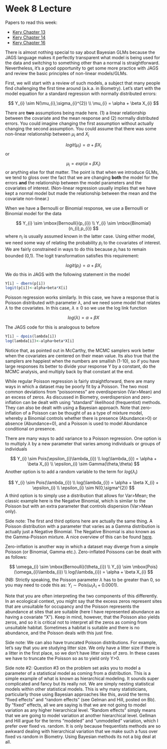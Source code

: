 Week 8 Lecture
========================================================

Papers to read this week:

* [Kery Chapter 13](https://github.com/hlynch/Bayesian2020/tree/master/_data/KeryChapter13.pdf)
* [Kery Chapter 14](https://github.com/hlynch/Bayesian2020/tree/master/_data/KeryChapter14.pdf)
* [Kery Chapter 16](https://github.com/hlynch/Bayesian2020/tree/master/_data/KeryChapter16.pdf)

There is almost nothing special to say about Bayesian GLMs because the JAGS language makes it perfectly transparent what model is being used for the data and switching to something other than a normal is straightforward. Nevertheless, it’s a good opportunity to get some more practice with JAGS and review the basic principles of non-linear models/GLMs.

First, we will start with a review of such models, a subject that many people find challenging the first time around (a.k.a. in Biometry). Let’s start with the model equation for a standard regression with normally distributed errors:

$$
Y_{i} \sim N(\mu_{i},\sigma_{i}^{2}) \\
\mu_{i} = \alpha + \beta X_{i}
$$

There are **two** assumptions being made here. (1) a linear relationship between the covariate and the mean response and (2) normally distributed errors. You could imagine changing the first assumption without actually changing the second assumption. You could assume that there was some non-linear relationship between $\mu_{i}$ and $X_{i}$

$$
logit(\mu_{i}) = \alpha + \beta X_{i}
$$
or

$$
\mu_{i} = exp(\alpha + \beta X_{i})
$$
or anything else for that matter. The point is that when we introduce GLMs, we tend to gloss over the fact that we are changing **both** the model for the errors **and** the relationship between the model parameters and the covariates of interest. (Non-linear regression usually implies that we have kept a normal model but made the relationship between the mean and the covariate non-linear.)

When we have a Bernoulli or Binomial response, we use a Bernoulli or Binomial model for the data

$$
Y_{i} \sim \mbox{Bernoulli}(p_{i}) \\
Y_{i} \sim \mbox{Binomial}(n_{i},p_{i})
$$
where $n_{i}$ is usually assumed known in the latter case. Using either model, we need some way of relating the probability $p_{i}$ to the covariates of interest. We are fairly constrained in ways to do this because $p_{i}$ has to remain bounded (0,1). The logit transformation satisfies this requirement:

$$
logit(p_{i}) = \alpha + \beta X_{i}
$$
We do this in JAGS with the following statement in the model

```r
Y[i] ~ dbern(p[i])
logit(p[i])<-alpha+beta*X[i]
```

Poisson regression works similarly. In this case, we have a response that is Poisson distributed with parameter $\lambda$, and we need some model that relates $\lambda$ to the covariates. In this case, $\lambda \ge 0$ so we use the log link function

$$
log(\lambda) = \alpha + \beta X
$$

The JAGS code for this is analogous to before

```r
Y[i] ~ dpois(lambda[i])
log(lambda[i])<-alpha+beta*X[i]
```

Notice that, as pointed out in McCarthy, the MCMC samplers work better when the covariates are centered on their mean value. Its also true that the samplers are happiest when the numbers are smallish (1-10), so if you have large responses its better to divide your response Y by a constant, do the MCMC analysis, and multiply back by that constant at the end.

While regular Poisson regression is fairly straightforward, there are many ways in which a dataset may be poorly fit by a Poisson. The two most common deviations from “poissonness” are overdispersion (Var>Mean) and an excess of zeros.  As discussed in Biometry, overdispersion and zero-inflation can be dealt with using “standard” likelihood (frequentist) methods. They can also be dealt with using a Bayesian approach. Note that zero-inflation of a Poisson can be thought of as a type of mixture model, whereby a Binomial controls whether there is presence (Abundance>0) or absence (Abundance=0), and a Poisson is used to model Abundance conditional on presence. 

There are many ways to add variance to a Poisson regression. One option is to multiply $\lambda$ by a new parameter that varies among individuals or groups of individuals

$$
Y_{i} \sim Pois(\epsilon_{i}\lambda_{i}) \\
log(\lambda_{i}) = \alpha + \beta X_{i} \\
\epsilon_{i} \sim Gamma(\theta,\theta)
$$
Another option is to add a random variable to the term for $log(\lambda_{i})$

$$
Y_{i} \sim Pois(\lambda_{i}) \\
log(\lambda_{i}) = \alpha + \beta X_{i} + \epsilon_{i} \\
\epsilon_{i} \sim N(0,\sigma^{2})
$$
A third option is to simply use a distribution that allows for Var>Mean; the classic example here is the Negative Binomial, which is similar to the Poisson but with an extra parameter that controls dispersion (Var>Mean only). 

Side note: The first and third options here are actually the same thing. A Poisson distribution with a parameter that varies as a Gamma distribution is actually just a Negative Binomial. The Negative Binomial is also known as the Gamma-Poisson mixture. A nice overview of this can be found [here](https://probabilityandstats.wordpress.com/tag/poisson-gamma-mixture/).

Zero-inflation is another way in which a dataset may diverge from a simple Poisson (or Binomial, Gamma etc.). Zero-inflated Poissons can be dealt with as follows:

$$
\omega_{i} \sim \mbox{Bernoulli}(\theta_{i}) \\
Y_{i} \sim \mbox{Pois}(\omega_{i}\lambda_{i}) \\
log(\lambda_{i}) = \alpha + \beta X_{i}
$$
(NB: Strictly speaking, the Poisson parameter $\lambda$ has to be greater than 0, so you may need to code this as: $Y_{i} \sim \mbox{Pois}(\omega_{i}\lambda_{i} + 0.0001)$.

Note that you are often interpreting the two components of this differently. In an ecological context, you might say that the excess zeros represent sites that are unsuitable for occupancy and the Poisson represents the abundance at sites that are suitable (here I have represented abundance as having a covariate “X”). Keep in mind, however, that the Poisson also yields zeros, and so it is critical not to interpret all the zeros as coming from unsuitable habitat. Sometimes a habitat is suitable and there is no abundance, and the Poisson deals with this just fine.

Side note: We can also have truncated Poisson distributions. For example, let’s say that you are studying litter size. We only have a litter size if there is a litter in the first place, so we don’t have litter sizes of zero. In these cases we have to truncate the Poisson so as to yield only Y>0. 

Side note #2: Question #3 on the problem set asks you to model a parameter of a statistical model as coming from a distribution. This is a simple example of what is known as hierarchical modeling. It sounds super complicated and fancy but its really not. We are simply nesting statistical models within other statistical models. This is why many statisticians, particularly those using Bayesian approaches like this, avoid the terms “fixed effects” and “random effects” (see Gelman and Hill, posted on Bb). By “fixed” effects, all we are saying is that we are not going to model variation as any higher hierarchical level. “Random effects” simply means that we are going to model variation at another hierarchical level. Gellman and Hill argue for the terms “modeled” and “unmodelled” variation, which I prefer over fixed vs. random. It is only because frequentists methods are so awkward dealing with hierarchical variation that we make such a fuss over fixed vs random in Biometry. Using Bayesian methods its not a big deal at all.



